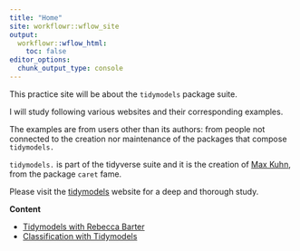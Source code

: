 ```yaml
---
title: "Home"
site: workflowr::wflow_site
output:
  workflowr::wflow_html:
    toc: false
editor_options:
  chunk_output_type: console
---
```


This practice site will be about the `tidymodels` package suite.

I will study following various websites and their corresponding examples.  

The examples are from users other than its authors: from people not connected to the creation nor maintenance of the packages that compose `tidymodels.`

`tidymodels.` is part of the tidyverse suite and it is the creation of [Max Kuhn](https://www.rstudio.com/authors/max-kuhn/), from the package `caret` fame.

Please visit the [tidymodels](https://www.tidymodels.org/) website for a deep and thorough study.

**Content**

-   [Tidymodels with Rebecca Barter](02_tidymodels-tidy-machine-learning.html)
-   [Classification with Tidymodels](01_classification-tidymodels.html)


